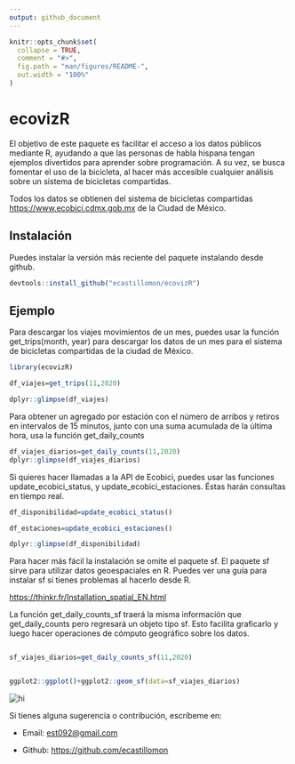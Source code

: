 ```yaml
---
output: github_document
---
```


<!-- README.md is generated from README.Rmd. Please edit that file -->

```r
knitr::opts_chunk$set(
  collapse = TRUE,
  comment = "#>",
  fig.path = "man/figures/README-",
  out.width = "100%"
)
```

# ecovizR

<!-- badges: start -->
<!-- badges: end -->

El objetivo de este paquete es facilitar el acceso a los datos públicos mediante R, ayudando a que las personas de habla hispana tengan ejemplos divertidos para aprender sobre programación. A su vez, se busca fomentar el uso de la bicicleta, al hacer más accesible cualquier análisis sobre un sistema de bicicletas compartidas. 

Todos los datos se obtienen del sistema de bicicletas compartidas [https://www.ecobici.cdmx.gob.mx](Ecobici) de la Ciudad de México. 

## Instalación

Puedes instalar la versión más reciente del paquete instalando desde github.

``` r
devtools::install_github("ecastillomon/ecovizR")
```

## Ejemplo

Para descargar los viajes movimientos de un mes, puedes usar la función get_trips(month, year) para descargar los datos de un mes para el sistema de bicicletas compartidas de la ciudad de México. 

```r
library(ecovizR)

df_viajes=get_trips(11,2020)

dplyr::glimpse(df_viajes)


```

Para obtener un agregado por estación con el número de arribos y retiros en intervalos de 15 minutos, junto con una suma acumulada de la última hora, usa la función get_daily_counts


```r
df_viajes_diarios=get_daily_counts(11,2020)
dplyr::glimpse(df_viajes_diarios)
```
Si quieres hacer llamadas a la API de Ecobici, puedes usar las funciones update_ecobici_status, y update_ecobici_estaciones. Éstas harán consultas en tiempo real.


```r
df_disponibilidad=update_ecobici_status()

df_estaciones=update_ecobici_estaciones()

dplyr::glimpse(df_disponibilidad)
```


Para hacer más fácil la instalación se omite el paquete sf. El paquete sf sirve para utilizar datos geoespaciales en R. Puedes ver una guía para instalar sf si tienes problemas al hacerlo desde R.

[https://thinkr.fr/Installation_spatial_EN.html](https://thinkr.fr/Installation_spatial_EN.html)

La función  get_daily_counts_sf traerá la misma información que get_daily_counts pero regresará un objeto tipo sf. Esto facilita graficarlo y luego hacer operaciones de cómputo geográfico sobre los datos.

``` r

sf_viajes_diarios=get_daily_counts_sf(11,2020)


ggplot2::ggplot()+ggplot2::geom_sf(data=sf_viajes_diarios)
```

<img src="https://gitlab.com/est_092/ecobici-paper/-/raw/master/output/sf_example.png" alt="hi" class="inline"/>


Si tienes alguna sugerencia o contribución, escríbeme en:

- Email: [est092@gmail.com](est092@gmail.com)

- Github: [https://github.com/ecastillomon](ecastillomon)

